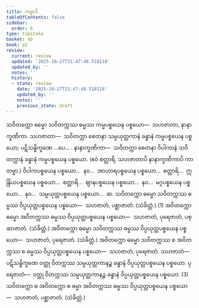 ```yaml
---
title: ကမ္မာဒိ
tableOfContents: false
sidebar:
  order: 6
type: tipitaka
basket: ab
book: p2
review:
  current: review
  updated: '2025-10-27T21:47:48.518118'
  updated_by: ''
  notes: ''
  history:
  - state: review
    date: '2025-10-27T21:47:48.518118'
    updated_by: ''
    notes: ''
    previous_state: draft
---
```



<ReviewStatus review={frontmatter.review} showDetails={true} />

<HypothesisAnnotation frontmatter={frontmatter} />

<DynamicBreadcrumb />

<Division number="130" book="p2" e="ch" v="38" p="418">

<Paragraph number="4357" book="p2">
သဝိတက္ကော ဓမ္မော သဝိတက္ကဿ ဓမ္မဿ ကမ္မပစ္စယေန ပစ္စယော—  သဟဇာတာ, နာနာက္ခဏိကာ. <Emphasis>သဟဇာတာ</Emphasis>—  သဝိတက္ကာ စေတနာ သမ္ပယုတ္တကာနံ ခန္ဓာနံ ကမ္မပစ္စယေန ပစ္စယော; ပဋိသန္ဓိက္ခဏေ …ပေ… . <Emphasis>နာနာက္ခဏိကာ</Emphasis>—  သဝိတက္ကာ စေတနာ ဝိပါကာနံ သဝိတက္ကာနံ ခန္ဓာနံ ကမ္မပစ္စယေန ပစ္စယော. (ဧဝံ စတ္တာရိ, သဟဇာတာပိ နာနာက္ခဏိကာပိ ကာတဗ္ဗာ.)
</Paragraph>

<Paragraph number="4358" book="p2">
ဝိပါကပစ္စယေန ပစ္စယော…  နဝ…  အာဟာရပစ္စယေန ပစ္စယော…  စတ္တာရိ…  ဣန္ဒြိယပစ္စယေန ပစ္စယော…  စတ္တာရိ…  ဈာနပစ္စယေန ပစ္စယော…  နဝ…  မဂ္ဂပစ္စယေန ပစ္စယော…  နဝ…  သမ္ပယုတ္တပစ္စယေန ပစ္စယော…  ဆ.
</Paragraph>

</Division>
<Division number="131" book="p2" e="ch" v="38" p="419">

<Paragraph number="4359" book="p2">
သဝိတက္ကော ဓမ္မော သဝိတက္ကဿ ဓမ္မဿ ဝိပ္ပယုတ္တပစ္စယေန ပစ္စယော—  သဟဇာတံ, ပစ္ဆာဇာတံ. (သံခိတ္တံ.) (1)
</Paragraph>

<Paragraph number="4360" book="p2">
အဝိတက္ကော ဓမ္မော အဝိတက္ကဿ ဓမ္မဿ ဝိပ္ပယုတ္တပစ္စယေန ပစ္စယော—  သဟဇာတံ, ပုရေဇာတံ, ပစ္ဆာဇာတံ. (သံခိတ္တံ.) အဝိတက္ကော ဓမ္မော သဝိတက္ကဿ ဓမ္မဿ ဝိပ္ပယုတ္တပစ္စယေန ပစ္စယော—  သဟဇာတံ, ပုရေဇာတံ. (သံခိတ္တံ.) အဝိတက္ကော ဓမ္မော သဝိတက္ကဿ စ အဝိတက္ကဿ စ ဓမ္မဿ ဝိပ္ပယုတ္တပစ္စယေန ပစ္စယော—  သဟဇာတံ, ပုရေဇာတံ. <Emphasis>သဟဇာတံ</Emphasis>—  ပဋိသန္ဓိက္ခဏေ ဝတ္ထု ဝိတက္ကဿ သမ္ပယုတ္တကာနဉ္စ ခန္ဓာနံ ဝိပ္ပယုတ္တပစ္စယေန ပစ္စယော. <Emphasis>ပုရေဇာတံ</Emphasis>—  ဝတ္ထု ဝိတက္ကဿ သမ္ပယုတ္တကာနဉ္စ ခန္ဓာနံ ဝိပ္ပယုတ္တပစ္စယေန ပစ္စယော. (3)
</Paragraph>

<Paragraph number="4361" book="p2">
သဝိတက္ကော စ အဝိတက္ကော စ ဓမ္မာ အဝိတက္ကဿ ဓမ္မဿ ဝိပ္ပယုတ္တပစ္စယေန ပစ္စယော—  သဟဇာတံ, ပစ္ဆာဇာတံ. (သံခိတ္တံ.)
</Paragraph>
</Division>